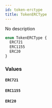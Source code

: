 ```yaml
---
id: token-erctype
title: TokenERCType
---
```



No description

```graphql
enum TokenERCType {
  ERC721
  ERC1155
  ERC20
}
```


### Values

#### `ERC721` 




#### `ERC1155` 




#### `ERC20` 






